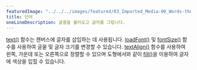 ---
featuredImage: "../../../images/featured/03_Imported_Media-00_Words-thumbnail.png"
title: 단어
oneLineDescription: 글꼴을 불러오고 글자를 그립니다.
---

<a href="/reference/#/p5/text/" target="_blank">text()</a> 함수는 캔버스에 글자를 삽입하는 데 사용됩니다. 
<a href="/reference/#/p5/loadFont/" target="_blank">loadFont()</a> 및 
<a href="/reference/#/p5/fontSize/" target="_blank">fontSize()</a> 함수를 사용하여 글꼴 및 글자 크기를 변경할 수 있습니다.
<a href="/reference/#/p5/textAlign/" target="_blank">textAlign()</a> 함수를 사용하여 왼쪽, 가운데 또는 오른쪽으로 정렬할 수 있으며 도형에서와 같이 <a href="/reference/#/p5/fill/" target="_blank">fill()</a>을 이용하여 글자에 색상을 입힐 수 있습니다.

